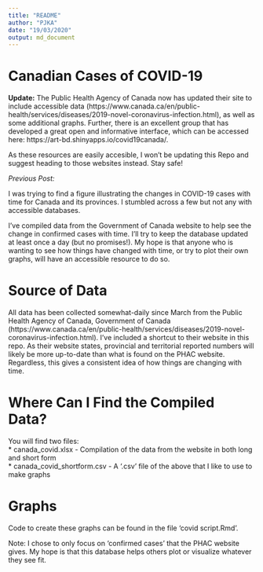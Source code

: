 ```yaml
---
title: "README"
author: "PJKA"
date: "19/03/2020"
output: md_document
---
```

# Canadian Cases of COVID-19

**Update:** The Public Health Agency of Canada now has updated their site to include accessible data (https://www.canada.ca/en/public-health/services/diseases/2019-novel-coronavirus-infection.html), as well as some additional graphs. Further, there is an excellent group that has developed a great open and informative interface, which can be accessed here: https://art-bd.shinyapps.io/covid19canada/.

As these resources are easily accesible, I won't be updating this Repo and suggest heading to those websites instead. Stay safe! 

*Previous Post:*

I was trying to find a figure illustrating the changes in COVID-19 cases with time for Canada and its provinces. I stumbled across a few but not any with accessible databases. 

I've compiled data from the Government of Canada website to help see the change in confirmed cases with time. I'll try to keep the database updated at least once a day (but no promises!). My hope is that anyone who is wanting to see how things have changed with time, or try to plot their own graphs, will have an accessible resource to do so.  

# Source of Data

All data has been collected somewhat-daily since March from the Public Health Agency of Canada, Government of Canada (https://www.canada.ca/en/public-health/services/diseases/2019-novel-coronavirus-infection.html). I've included a shortcut to their website in this repo. As their website states, provincial and territorial reported numbers will likely be more up-to-date than what is found on the PHAC website. Regardless, this gives a consistent idea of how things are changing with time.  

# Where Can I Find the Compiled Data?

You will find two files:  
* canada_covid.xlsx - Compilation of the data from the website in both long and short form  
* canada_covid_shortform.csv - A '.csv' file of the above that I like to use to make graphs

# Graphs

Code to create these graphs can be found in the file 'covid script.Rmd'.  

Note: I chose to only focus on 'confirmed cases' that the PHAC website gives. My hope is that this database helps others plot or visualize whatever they see fit.